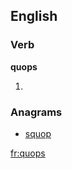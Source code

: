 ==English==

===Verb===
'''quops'''

# {{third-person singular of|[[quop]]}}

===Anagrams===
* [[squop#English|squop]]

[[fr:quops]]